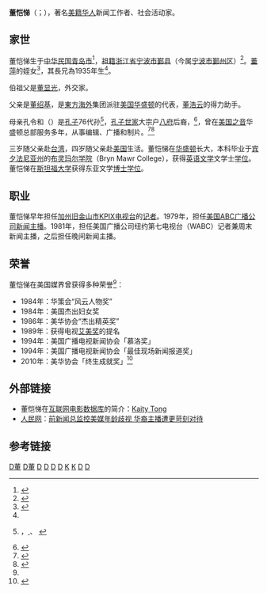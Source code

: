 {{Infobox person
| name = 董恺悌
| foreign_name = Kaity Tong
| birth_date = {{Birth date and age|1947|7|23}}<ref>Cf. IMDB entry: {{IMDb name|0867238}}</ref><ref name=New_York_Magazine_6_10_91>Diamond, Edwin. [http://books.google.com/books?id=OukCAAAAMBAJ&pg=PA20&lpg=PA20&dq=kaity+tong+baby&source=bl&ots=69UVosDH7_&sig=RNyrvV5pLMYfhV7BgDfqptryKz0&hl=en&ei=_rj3S8PTH4WKlwfs8uXVCg&sa=X&oi=book_result&ct=result&resnum=9&ved=0CC8Q6AEwCA#v=onepage&q&f=false "New-Girl Network: Anchors get Younger and Blonder"] {{Wayback|url=http://books.google.com/books?id=OukCAAAAMBAJ&pg=PA20&lpg=PA20&dq=kaity+tong+baby&source=bl&ots=69UVosDH7_&sig=RNyrvV5pLMYfhV7BgDfqptryKz0&hl=en&ei=_rj3S8PTH4WKlwfs8uXVCg&sa=X&oi=book_result&ct=result&resnum=9&ved=0CC8Q6AEwCA#v=onepage&q&f=false |date=20111206224705 }}, ''[[New_York_Magazine|New York Magazine]]'', June 10, 1991, p. 20.</ref><ref name="HUFF2010">Some discrepancy in the age reported. Huff reports that she was 59 years old in 2010. Cf. Huff, Richard, [http://articles.nydailynews.com/2010-06-25/entertainment/27068101_1_age-discrimination-tv-news-tv-job "TV reporters reluctant to reveal age, fearful that experience could be used against them"], ''New York Daily News'', Friday, June 25, 2010</ref>
| birth_place = {{CHN-1928|青島市}}<ref name="orientaldaily20120728"/><ref name="董恺悌 家世"/>
| death_date = 
| death_place = 
| nationality = {{USA}}
| education = [[布灵玛尔学院|布灵玛尔学院]] 英語文學文學士<br /> [[斯坦福大学|斯坦福大学]]东亚文学[[博士|博士]]
| family = George and Anita Tong (parents)
| spouse = Robert Long (divorced , ? - 2009), 1 child <br> {{marriage|Patrick Callahan|2010}} 
| children = Philip Long <ref name="highbeam.com">[http://www.highbeam.com/doc/1G1-106594029.html "Broadcast veteran to run news operations at KNBC"]{{Dead link|date=2019年2月 |bot=InternetArchiveBot |fix-attempted=yes }}, ''[[Los_Angeles_Business_Journal|Los Angeles Business Journal]]'', August 4, 2003.</ref>
| occupation = American television journalist/news anchor}}

'''董恺悌'''（{{lang-en|Kaity Tong}}；{{bd|1947年|7月23日||}}），著名[[美籍华人|美籍华人]]新闻工作者、社会活动家。

==家世==

董恺悌生于[[中华民国|中华民国]][[青岛市|青岛市]]<ref name="orientaldaily20120728">{{cite web |url=http://orientaldaily.on.cc/cnt/china_world/20120728/00180_015.html |title=華裔女主播斥美電視台年齡歧視 |publisher=東方日報 |date=2012年7月28日 (六) |accessdate=2014-12-30 |archive-date=2019-06-10 |archive-url=https://web.archive.org/web/20190610134457/https://orientaldaily.on.cc/cnt/china_world/20120728/00180_015.html |dead-url=no }}</ref>，[[祖籍|祖籍]][[浙江省|浙江省]][[宁波市|宁波市]][[鄞县|鄞县]]（今属[[宁波市|宁波市]][[鄞州区|鄞州区]]）<ref name="董恺悌 家世">{{cite web |url=http://www.chnqxw.com/2011/0511/3095.html |title=董恺悌 简介 |publisher=中华侨乡网 |date=2001-12-13 |accessdate=2011年7月18日 |language=zh-hans |archive-date=2020-02-03 |archive-url=https://web.archive.org/web/20200203090654/http://www.chnqxw.com/2011/0511/3095.html |dead-url=yes }}</ref>。[[董萍|董萍]]的姪女<ref name="chinatimes-2008">{{cite news |title= 董萍鼓勵 董繼玲勇闖美政壇 |archivedate= 2016-09-18 |newspaper= [[中國時報|中國時報]] |author= 謝錦芳 |location=  |archiveurl= https://web.archive.org/web/20160918063050/http://www.chinatimes.com/ |url= http://www.chinatimes.com |date= 2008-12 |accessdate= 2022-03-27 |dead-url= no }}{{zh-tw}}</ref>，其長兄為1935年生<ref name="epochtimes-2014-Motherday"/>。

伯祖父是[[董显光|董显光]]，外交家。

父亲是[[董绍基|董绍基]]，是[[東方海外|東方海外]]集团派驻[[美国|美国]][[华盛顿|华盛顿]]的代表，[[董浩云|董浩云]]的得力助手。

母亲孔令和（{{lang|en|Anita Tong}}）是[[孔子|孔子]]76代孙<ref name="epochtimes-2014-Motherday">{{cite news|title= 母親節聯歡 最高齡母親孔令和感念母親|date=2014-05-19|newspaper=大紀元|author= 何伊|location=美國馬州}}，[http://www.epochtimes.com/gb/14/5/19/n4158936.htm {{Wayback|url=http://www.epochtimes.com/gb/14/5/19/n4158936.htm |date=20200203090711 }} {{zh-cn}}]、 [http://www.epochtimes.com/b5/14/5/19/n4158936.htm {{Wayback|url=http://www.epochtimes.com/b5/14/5/19/n4158936.htm |date=20200203090720 }} {{zh-tw}}]</ref>，[[孔子世家|孔子世家]]大宗户[[孔子世家十二府世系图|八府]]后裔，<ref name="孔令和">{{cite web |url=http://www.kong.org.cn/Item/Show.asp?m=1&d=362 |title=孔令和 简介 |publisher=孔氏宗亲网 |date= |accessdate=2011年7月18日 |language=zh-hans |archive-date=2017年12月31日 |archive-url=https://web.archive.org/web/20171231162451/http://www.kong.org.cn/Item/Show.asp?m=1&d=362 |dead-url=no }}</ref>，曾在[[美国之音|美国之音]]华盛顿总部服务多年，从事编辑、广播和制片。<ref>{{cite web |url= http://www.nssd.org/articles/article_detail.aspx?id=1002583254 |title= 孔令和、董恺悌母女 |location= 北京市 |work= 国家哲学社会科学学术期刊数据库 |access-date= 2015-05-27 |archive-date= 2020-02-03 |archive-url= https://web.archive.org/web/20200203090728/http://www.nssd.org/articles/article_detail.aspx?id=1002583254 |dead-url= no }}</ref><ref name="董恺悌 家族">{{cite web |url=http://lux.hexun.com/2008-09-23/109125834_10.html |title=华人在美国上流社会 |publisher=和讯网 |date=2008年9月23日 |accessdate=2011年7月18日 |language=zh-hans |archive-date=2020年2月3日 |archive-url=https://web.archive.org/web/20200203090729/http://lux.hexun.com/2008-09-23/109125834_10.html |dead-url=no }}</ref>

三岁随父亲赴[[台湾|台湾]]，四岁随父亲赴[[美国|美国]]生活。董恺悌在[[华盛顿|华盛顿]]长大，本科毕业于[[宾夕法尼亚州|宾夕法尼亚州]]的[[布灵玛尔学院|布灵玛尔学院]]（Bryn Mawr College），获得[[英语|英语]][[文学|文学]]文学士[[学位|学位]]。董恺悌在[[斯坦福大学|斯坦福大学]]获得东亚文学[[博士|博士]][[学位|学位]]。

==职业==
董恺悌早年担任[[加州|加州]][[旧金山市|旧金山市]]KPIX[[电视台|电视台]]的[[记者|记者]]。1979年，担任[[美国广播公司|美国ABC广播公司]][[新闻主播|新闻主播]]。1981年，担任美国广播公司纽约第七电视台（WABC）记者兼周末新闻主播，之后担任晚间新闻主播。

==荣誉==
董恺悌在美国媒界曾获得多种荣誉<ref name="董恺悌 家世"/>：
* 1984年：华策会“风云人物奖”
* 1984年：美国杰出妇女奖
* 1986年：美华协会“杰出精英奖”
* 1989年：获得电视[[艾美奖|艾美奖]]的提名
* 1994年：美国广播电视新闻协会「慕洛奖」 
* 1994年：美国广播电视新闻协会「最佳现场新闻报道奖」
* 2010年：美华协会「终生成就奖」<ref>{{cite news|url= http://www.worldjournal.com/view/full_news/10195172/article-%E7%BE%8E%E8%8F%AF%E5%8D%94%E6%9C%83%E9%A0%92%E7%8D%8E%E8%A1%A8%E5%BD%B0%E5%82%91%E5%87%BA%E4%BA%9E%E8%A3%94#|title= 美華協會頒獎表彰傑出亞裔|date= 2010-11-07|newspaper= [[北美世界日報|北美世界日報]]|quote= 世界新聞網|language= zh|accessdate= 2015-05-27|archive-date= 2011-01-11|archive-url= https://web.archive.org/web/20110111142121/http://www.worldjournal.com/view/full_news/10195172/article-%E7%BE%8E%E8%8F%AF%E5%8D%94%E6%9C%83%E9%A0%92%E7%8D%8E%E8%A1%A8%E5%BD%B0%E5%82%91%E5%87%BA%E4%BA%9E%E8%A3%94|dead-url= yes}}</ref>

==外部链接==
* 董恺悌在[[互联网电影数据库|互联网电影数据库]]的简介：[http://www.imdb.com/name/nm0867238/ Kaity Tong] {{Wayback|url=http://www.imdb.com/name/nm0867238/ |date=20200203090744 }}{{en icon}}
* [[人民网|人民网]]：[https://web.archive.org/web/20160304084931/http://media.people.com.cn/GB/40606/11892750.html 前新闻总监控美媒年龄歧视 华裔主播遭更苛刻对待]

==参考链接==
{{reflist}}

{{Authority control}}
[[Category:青岛记者|D董]]
[[Category:青岛主播|D董]]
[[Category:鄞县人|D]]
[[Category:宁波裔美国人|D]]
[[Category:华裔美国人|D]]
[[Category:美國女演員|D]]
[[Category:董显光家族|K]]
[[Category:董姓|K]]
[[Category:布林莫爾學院校友|D]]
[[Category:史丹佛大學校友|D]]